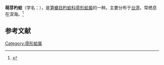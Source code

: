 {{Speciesbox
| name = 萌芽杓蛤
| image = 
| image_width = 
| genus = Cardiomya
| species = semicostata
| authority = Prashad, 1932
}}
'''萌芽杓蛤'''（学名：''{{lang|la|Cardiomya semicostata}}''），是[[笋螂目|笋螂目]][[杓蛤科|杓蛤科]][[帚形蛤属|帚形蛤属]]的一种。主要分布于[[台湾|台湾]]，常栖息在深海。<ref>{{cite web|url=http://shell.sinica.edu.tw/chinese/shellbase_detail.php?science_no=2869|title=国际贝库：萌芽杓蛤|publisher=台湾贝类资料库|accessdate=2009-08-11|archive-date=2016-03-04|archive-url=https://web.archive.org/web/20160304090700/http://shell.sinica.edu.tw/chinese/shellbase_detail.php?science_no=2869|dead-url=no}}</ref>

== 参考文献 ==
{{reflist|2}}
{{Taxonbar|from=Q13455149}}

[[Category:帚形蛤属|Category:帚形蛤属]]